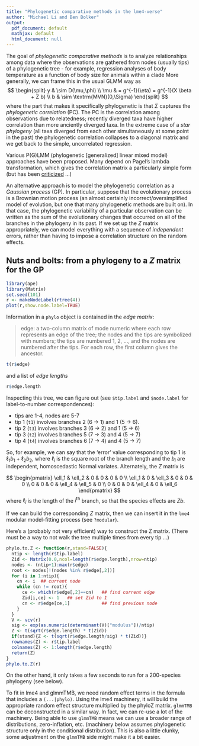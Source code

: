 ```yaml
---
title: "Phylogenetic comparative methods in the lme4-verse"
author: "Michael Li and Ben Bolker"
output:
  pdf_document: default
  mathjax: default
  html_document: null
---
```


The goal of *phylogenetic comparative methods* is to analyze relationships among data where the observations are gathered from nodes (usually tips) of a phylogenetic tree - for example, regression analyses of body temperature as a function of body size for animals within a clade
More generally, we can frame this in the usual GLMM way as
$$
\begin{split}
y & \sim D(\mu,\phi) \\
\mu & = g^{-1}(\eta) = g^{-1}(X \beta + Z b) \\
b & \sim \textrm{MVN}(0,\Sigma)
\end{split}
$$
where the part that makes it specifically phylogenetic is that $\Sigma$ captures the *phylogenetic correlation* (PC). The PC is the correlation among observations due to relatedness; recently diverged taxa have higher correlation than more anciently diverged taxa. In the extreme case of a *star phylogeny* (all taxa diverged from each other simultaneously at some point in the past) the phylogenetic correlation collapses to a diagonal matrix and we get back to the simple, uncorrelated regression.

Various P(G)LMM (phylogenetic [generalized] linear mixed model) approaches have been proposed. Many depend on Pagel's lambda transformation, which gives the correlation matrix a particularly simple form (but has been [criticized](http://www.carlboettiger.info/2013/10/11/is-it-time-to-retire-pagels-lambda.html) ...)

An alternative approach is to model the phylogenetic correlation as a *Gaussian process* (GP). In particular, suppose that the evolutionary process is a Brownian motion process (an almost certainly incorrect/oversimplified model of evolution, but one that many phylogenetic methods are built on). In that case, the phylogenetic variability of a particular observation can be written as the sum of the evolutionary changes that occurred on all of the branches in the phylogeny in its past. If we set up the $Z$ matrix appropriately, we can model everything with a sequence of *independent* errors, rather than having to impose a correlation structure on the random effects.

## Nuts and bolts: from a phylogeny to a $Z$ matrix for the GP

```r
library(ape)
library(Matrix)
set.seed(101)
r <- makeNodeLabel(rtree(4))
plot(r,show.node.label=TRUE)
```

Information in a `phylo` object is contained in the *edge matrix*:

>    edge: a two-column matrix of mode numeric where each row represents
          an edge of the tree; the nodes and the tips are symbolized
          with numbers; the tips are numbered 1, 2, ..., and the nodes
          are numbered after the tips. For each row, the first column
          gives the ancestor.

```r
t(r$edge)
```

and a list of *edge lengths*

```r
r$edge.length
```

Inspecting this tree, we can figure out (see `$tip.label` and `$node.label` for label-to-number correspondences):

- tips are 1-4, nodes are 5-7
- tip 1 (`t1`) involves branches 2 (6 $\to$ 1) and 1 (5 $\to$ 6).
- tip 2 (`t3`) involves branches 3 (6 $\to$ 2) and 1 (5 $\to$ 6)
- tip 3 (`t2`) involves branches 5 (7 $\to$ 3) and 4 (5 $\to$ 7)
- tip 4 (`t4`) involves branches 6 (7 $\to$ 4) and 4 (5 $\to$ 7)

So, for example, we can say that the 'error' value corresponding to tip 1 is
$\ell_1 b_1 + \ell_2 b_2$,  where $\ell_i$ is the square root of the branch length
and the $b_i$ are independent, homoscedastic Normal variates. Alternately, the $Z$ matrix is

$$
\begin{pmatrix}
\ell_1 & \ell_2 &   0     & 0 & 0 & 0 \\
\ell_1 &    0   &  \ell_3 & 0 & 0 & 0 \\
0 & 0 &  0  & \ell_4 & \ell_5 & 0 \\
0 & 0 &  0  & \ell_4 & 0 & \ell_6
\end{pmatrix}
$$
where $\ell_i$ is the length of the $i^\textrm{th}$ branch,
so that the species effects are $Z b$.

If we can build the corresponding $Z$ matrix, then we can insert it in
the `lme4` modular model-fitting process (see `?modular`).

Here's a (probably not very efficient) way to construct the Z matrix.
(There must be a way to not walk the tree multiple times from every tip ...) 


```r
phylo.to.Z <- function(r,stand=FALSE){
  ntip <- length(r$tip.label)
  Zid <- Matrix(0.0,ncol=length(r$edge.length),nrow=ntip)
  nodes <- (ntip+1):max(r$edge)
  root <- nodes[!(nodes %in% r$edge[,2])]
  for (i in 1:ntip){
    cn <- i  ## current node
    while (cn != root){
      ce <- which(r$edge[,2]==cn)   ## find current edge
      Zid[i,ce] <- 1   ## set Zid to 1
      cn <- r$edge[ce,1]            ## find previous node
    }
  }
  V <- vcv(r)
  sig <- exp(as.numeric(determinant(V)["modulus"])/ntip)
  Z <- t(sqrt(r$edge.length) * t(Zid))
  if(stand){Z <- t(sqrt(r$edge.length/sig) * t(Zid))}
  rownames(Z) <- r$tip.label
  colnames(Z) <- 1:length(r$edge.length)
  return(Z)                                  
}
phylo.to.Z(r)
```

On the other hand, it only takes a few seconds to run for a 200-species phylogeny (see below).

To fit in lme4 and glmmTMB, we need random effect terms in the formula that includes a `(...|phylo)`. Using the lme4 machinery, it will build the appropriate random effect structure multiplied by the phyloZ matrix.
`glmmTMB` can be deconstructed in a similar way. In fact, we can re-use a lot of the
machinery. Being able to use `glmmTMB` means we can use a broader range of distributions,
zero-inflation, etc. (machinery below assumes phylogenetic structure only in the
conditional distribution). This is also a little clunky, some adjustment on the `glmmTMB`
side might make it a bit easier.
